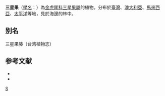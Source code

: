 {{Speciesbox 
| taxon = Tristellateia australasiae 
| authority = A. Rich., 1833
}}
'''三星果'''（[[學名|學名]]：{{lang|la|''Tristellateia australasiae''}}）為[[金虎尾科|金虎尾科]][[三星果屬|三星果屬]]的植物。分布於[[臺灣|臺灣]]、[[澳大利亞|澳大利亞]]、[[馬來西亞|馬來西亞]]、[[太平洋|太平洋]]等地，見於海邊的林中。

== 别名 ==
三星果藤（台湾植物志）

== 参考文献 ==
<div class="references-small">
* {{cite web| url =http://www.bioinfo.cn/db05/KmzwSpecies.php?action=view&id=12762| title =三星果| work =《中国高等植物数据库全库》| publisher =中国科学院微生物研究所| author =昆明植物研究所| accessdate =2009-02-21| deadurl =yes| archiveurl =https://web.archive.org/web/20160305031519/http://www.bioinfo.cn/db05/KmzwSpecies.php?action=view&id=12762| archivedate =2016-03-05}}
* {{TaiBNET| zh=三星果藤 | id=203869 | binomial=Tristellateia australasiae | authority=A. Richard, 1833 | var= | accessdate=2013-01-24}}
</div>
{{Taxonbar|from=Q10866108}}

[[Category:三星果属|S]]